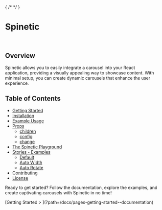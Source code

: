 

{ /*
<GoToTheTop />
*/ }


<Meta title="Pages/Overview" />

# Spinetic
<br />

## Overview

Spinetic allows you to easily integrate a carousel into your React application, providing a visually appealing way to showcase content. With minimal setup, you can create dynamic carousels that enhance the user experience.

## Table of Contents

- [Getting Started](?path=/docs/pages-getting-started--documentation)
- [Installation](?path=/docs/pages-getting-started--documentation#installation)
- [Example Usage](?path=/docs/pages-getting-started--documentation#example-usage)
- [Props](?path=/docs/pages-props--documentation)
  - [children](?path=/docs/pages-props--documentation#children-reactnode-or-reactnode)
  - [config](?path=/docs/pages-props--documentation#config-typesconfigoptional)
  - [change](?path=/docs/pages-props--documentation#change-function)
- [The Spinetic Playground](?path=/docs/pages-playground--documentation)
- [Stories - Examples](?path=/docs/pages-playground--documentation#stories---examples)
  - [Default](?path=/docs/pages-playground--documentation#default)
  - [Auto Width](?path=/docs/pages-playground--documentation#auto-width)
  - [Auto Rotate](?path=/docs/pages-playground--documentation#auto-rotate)
- [Contributing](#contributing)
- [License](#license)

Ready to get started? Follow the documentation, explore the examples, and create captivating carousels with Spinetic in no time!

<div class="nav-previous-next-idx__only-next">
[Getting Started  > ](?path=/docs/pages-getting-started--documentation)
</div>